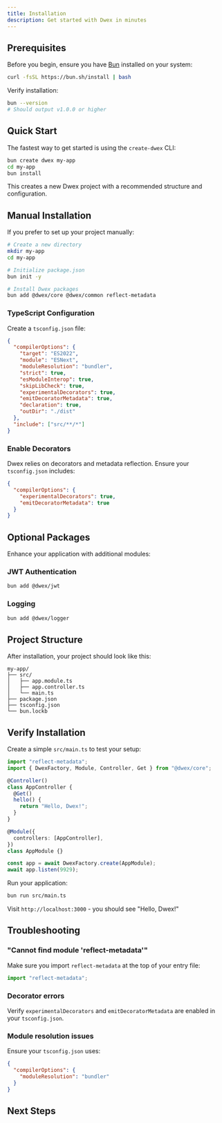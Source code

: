 ```yaml
---
title: Installation
description: Get started with Dwex in minutes
---
```


## Prerequisites

Before you begin, ensure you have [Bun](https://bun.sh) installed on your system:

```bash
curl -fsSL https://bun.sh/install | bash
```

Verify installation:

```bash
bun --version
# Should output v1.0.0 or higher
```

## Quick Start

The fastest way to get started is using the `create-dwex` CLI:

```bash
bun create dwex my-app
cd my-app
bun install
```

This creates a new Dwex project with a recommended structure and configuration.

## Manual Installation

If you prefer to set up your project manually:

```bash
# Create a new directory
mkdir my-app
cd my-app

# Initialize package.json
bun init -y

# Install Dwex packages
bun add @dwex/core @dwex/common reflect-metadata
```

### TypeScript Configuration

Create a `tsconfig.json` file:

```json title="tsconfig.json"
{
  "compilerOptions": {
    "target": "ES2022",
    "module": "ESNext",
    "moduleResolution": "bundler",
    "strict": true,
    "esModuleInterop": true,
    "skipLibCheck": true,
    "experimentalDecorators": true,
    "emitDecoratorMetadata": true,
    "declaration": true,
    "outDir": "./dist"
  },
  "include": ["src/**/*"]
}
```

### Enable Decorators

Dwex relies on decorators and metadata reflection. Ensure your `tsconfig.json` includes:

```json title="tsconfig.json"
{
  "compilerOptions": {
    "experimentalDecorators": true,
    "emitDecoratorMetadata": true
  }
}
```

## Optional Packages

Enhance your application with additional modules:

### JWT Authentication

```bash
bun add @dwex/jwt
```

### Logging

```bash
bun add @dwex/logger
```

## Project Structure

After installation, your project should look like this:

```
my-app/
├── src/
│   ├── app.module.ts
│   ├── app.controller.ts
│   └── main.ts
├── package.json
├── tsconfig.json
└── bun.lockb
```

## Verify Installation

Create a simple `src/main.ts` to test your setup:

```typescript title="src/main.ts"
import "reflect-metadata";
import { DwexFactory, Module, Controller, Get } from "@dwex/core";

@Controller()
class AppController {
  @Get()
  hello() {
    return "Hello, Dwex!";
  }
}

@Module({
  controllers: [AppController],
})
class AppModule {}

const app = await DwexFactory.create(AppModule);
await app.listen(9929);
```

Run your application:

```bash
bun run src/main.ts
```

Visit `http://localhost:3000` - you should see "Hello, Dwex!"

## Troubleshooting

### "Cannot find module 'reflect-metadata'"

Make sure you import `reflect-metadata` at the top of your entry file:

```typescript
import "reflect-metadata";
```

### Decorator errors

Verify `experimentalDecorators` and `emitDecoratorMetadata` are enabled in your `tsconfig.json`.

### Module resolution issues

Ensure your `tsconfig.json` uses:

```json title="tsconfig.json"
{
  "compilerOptions": {
    "moduleResolution": "bundler"
  }
}
```

## Next Steps

<Cards>
  <Card title="First App Tutorial" href="/docs/getting-started/first-app" />
  <Card title="Learn About Modules" href="/docs/overview/modules" />
</Cards>
